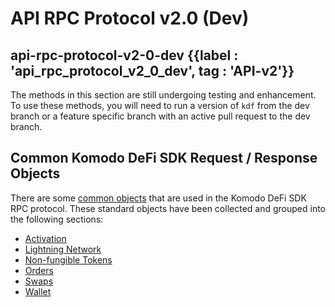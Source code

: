 
# API RPC Protocol v2.0 (Dev)

## api-rpc-protocol-v2-0-dev {{label : 'api_rpc_protocol_v2_0_dev', tag : 'API-v2'}}

The methods in this section are still undergoing testing and enhancement. To use these methods, you will need to run a version of `kdf` from the dev branch or a feature specific branch with an active pull request to the dev branch.

## Common Komodo DeFi SDK Request / Response Objects

There are some [common objects](/komodo-defi-framework/api/common_structures/) that are used in the Komodo DeFi SDK RPC protocol. These standard objects have been collected and grouped into the following sections:

*   [Activation](/komodo-defi-framework/api/common_structures/activation/)
*   [Lightning Network](/komodo-defi-framework/api/common_structures/lightning/)
*   [Non-fungible Tokens](/komodo-defi-framework/api/common_structures/nfts/)
*   [Orders](/komodo-defi-framework/api/common_structures/orders/)
*   [Swaps](/komodo-defi-framework/api/common_structures/swaps/)
*   [Wallet](/komodo-defi-framework/api/common_structures/wallet/)
